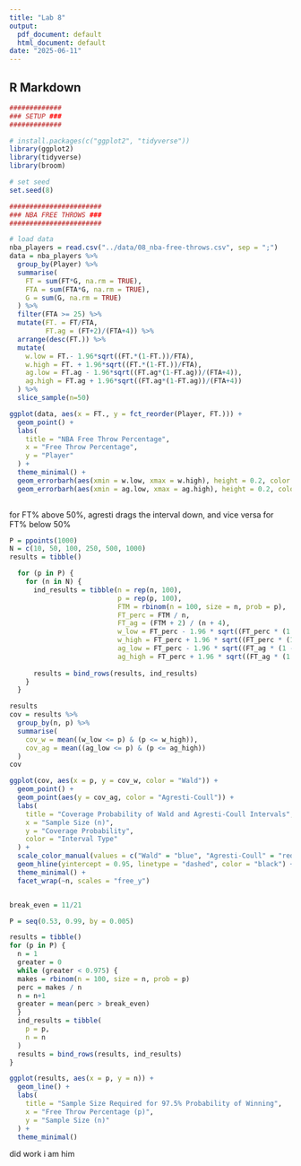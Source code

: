 ```yaml
---
title: "Lab 8"
output:
  pdf_document: default
  html_document: default
date: "2025-06-11"
---
```



## R Markdown


```r
#############
### SETUP ###
#############

# install.packages(c("ggplot2", "tidyverse"))
library(ggplot2)
library(tidyverse)
library(broom)

# set seed
set.seed(8)

#######################
### NBA FREE THROWS ###
#######################

# load data
nba_players = read.csv("../data/08_nba-free-throws.csv", sep = ";")
data = nba_players %>%
  group_by(Player) %>%
  summarise(
    FT = sum(FT*G, na.rm = TRUE),
    FTA = sum(FTA*G, na.rm = TRUE),
    G = sum(G, na.rm = TRUE)
  ) %>%
  filter(FTA >= 25) %>% 
  mutate(FT. = FT/FTA,
         FT.ag = (FT+2)/(FTA+4)) %>% 
  arrange(desc(FT.)) %>% 
  mutate(
    w.low = FT.- 1.96*sqrt((FT.*(1-FT.))/FTA),
    w.high = FT. + 1.96*sqrt((FT.*(1-FT.))/FTA),
    ag.low = FT.ag - 1.96*sqrt((FT.ag*(1-FT.ag))/(FTA+4)),
    ag.high = FT.ag + 1.96*sqrt((FT.ag*(1-FT.ag))/(FTA+4))
  ) %>% 
  slice_sample(n=50)

ggplot(data, aes(x = FT., y = fct_reorder(Player, FT.))) +
  geom_point() +
  labs(
    title = "NBA Free Throw Percentage",
    x = "Free Throw Percentage",
    y = "Player"
  ) +
  theme_minimal() +
  geom_errorbarh(aes(xmin = w.low, xmax = w.high), height = 0.2, color = "blue") +
  geom_errorbarh(aes(xmin = ag.low, xmax = ag.high), height = 0.2, color = "red") 
 


```

for FT% above 50%, agresti drags the interval down, and vice versa for FT% below 50%

```r

P = ppoints(1000)
N = c(10, 50, 100, 250, 500, 1000)
results = tibble()

  for (p in P) {
    for (n in N) {
      ind_results = tibble(n = rep(n, 100),
                           p = rep(p, 100),
                           FTM = rbinom(n = 100, size = n, prob = p),
                           FT_perc = FTM / n,
                           FT_ag = (FTM + 2) / (n + 4),
                           w_low = FT_perc - 1.96 * sqrt((FT_perc * (1 - FT_perc)) / n),
                           w_high = FT_perc + 1.96 * sqrt((FT_perc * (1 - FT_perc)) / n),
                           ag_low = FT_perc - 1.96 * sqrt((FT_ag * (1 - FT_ag)) / (n + 4)),
                           ag_high = FT_perc + 1.96 * sqrt((FT_ag * (1 - FT_ag)) / (n + 4)))
      
      results = bind_rows(results, ind_results)
    }
  }

results
cov = results %>% 
  group_by(n, p) %>% 
  summarise(
    cov_w = mean((w_low <= p) & (p <= w_high)),
    cov_ag = mean((ag_low <= p) & (p <= ag_high))
  )
cov

ggplot(cov, aes(x = p, y = cov_w, color = "Wald")) +
  geom_point() +
  geom_point(aes(y = cov_ag, color = "Agresti-Coull")) +
  labs(
    title = "Coverage Probability of Wald and Agresti-Coull Intervals",
    x = "Sample Size (n)",
    y = "Coverage Probability",
    color = "Interval Type"
  ) +
  scale_color_manual(values = c("Wald" = "blue", "Agresti-Coull" = "red")) +
  geom_hline(yintercept = 0.95, linetype = "dashed", color = "black") +
  theme_minimal() +
  facet_wrap(~n, scales = "free_y") 



```

```r

break_even = 11/21

P = seq(0.53, 0.99, by = 0.005)

results = tibble()
for (p in P) {
  n = 1
  greater = 0
  while (greater < 0.975) {
  makes = rbinom(n = 100, size = n, prob = p)
  perc = makes / n
  n = n+1
  greater = mean(perc > break_even)
  }
  ind_results = tibble(
    p = p,
    n = n
  )
  results = bind_rows(results, ind_results)
}

ggplot(results, aes(x = p, y = n)) +
  geom_line() +
  labs(
    title = "Sample Size Required for 97.5% Probability of Winning",
    x = "Free Throw Percentage (p)",
    y = "Sample Size (n)"
  ) +
  theme_minimal()

```
did work i am him
